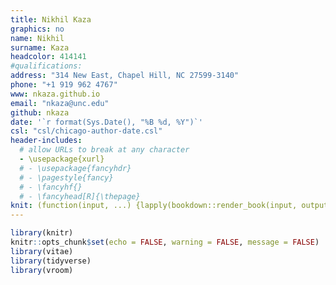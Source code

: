 ```yaml
---
title: Nikhil Kaza
graphics: no
name: Nikhil
surname: Kaza
headcolor: 414141
#qualifications: 
address: "314 New East, Chapel Hill, NC 27599-3140"
phone: "+1 919 962 4767"
www: nkaza.github.io
email: "nkaza@unc.edu"
github: nkaza
date: '`r format(Sys.Date(), "%B %d, %Y")`'
csl: "csl/chicago-author-date.csl"
header-includes:
  # allow URLs to break at any character
  - \usepackage{xurl}
  # - \usepackage{fancyhdr}
  # - \pagestyle{fancy}
  # - \fancyhf{}
  # - \fancyhead[R]{\thepage}
knit: (function(input, ...) {lapply(bookdown::render_book(input, output_file = "docs/nkaza_CV", output_format = "all", envir = globalenv(), ...), browseURL)})
---
```


```r
library(knitr)
knitr::opts_chunk$set(echo = FALSE, warning = FALSE, message = FALSE)
library(vitae)
library(tidyverse)
library(vroom)
```
